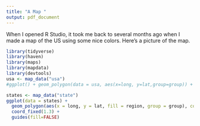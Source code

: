 ```yaml
---
title: "A Map "
output: pdf_document
---
```


When I opened R Studio, it took me back to several months ago when I made a map of the US using some nice colors. Here's a picture of the map. 


```r
library(tidyverse) 
library(haven)
library(maps)
library(mapdata)
library(devtools)
usa <- map_data("usa")
#ggplot() + geom_polygon(data = usa, aes(x=long, y=lat,group=group)) + coord_fixed(1.3)

states <- map_data("state")
ggplot(data = states) + 
  geom_polygon(aes(x = long, y = lat, fill = region, group = group), color = "white") + 
  coord_fixed(1.3) +
  guides(fill=FALSE) 
```
